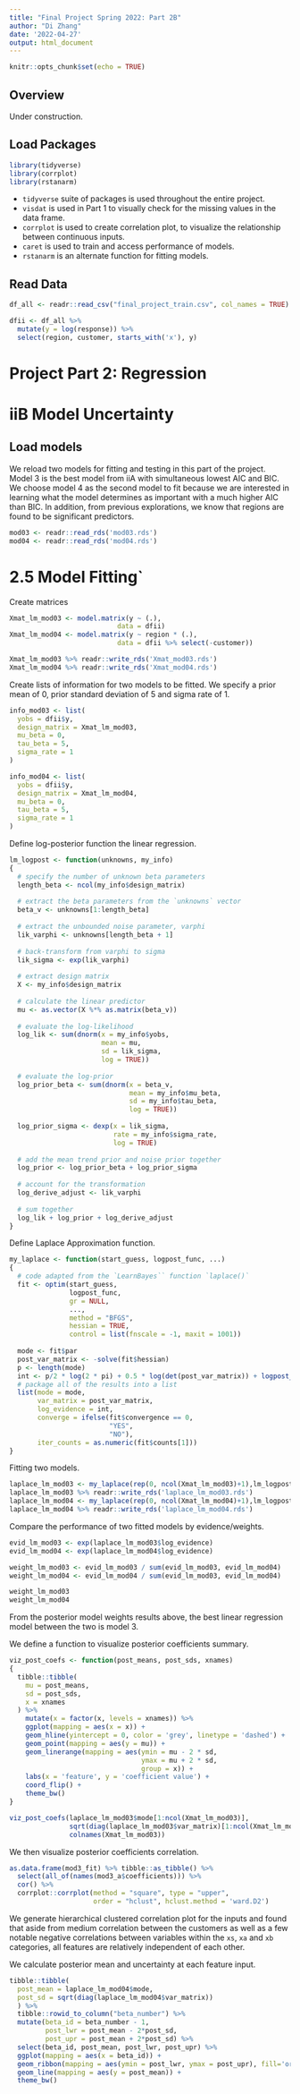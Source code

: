 ```yaml
---
title: "Final Project Spring 2022: Part 2B"
author: "Di Zhang"
date: '2022-04-27'
output: html_document
---
```


```r
knitr::opts_chunk$set(echo = TRUE)
```

## Overview
Under construction.

## Load Packages

```r
library(tidyverse)
library(corrplot)
library(rstanarm)
```

* `tidyverse` suite of packages is used throughout the entire project.  
* `visdat` is used in Part 1 to visually check for the missing values in the data frame. 
* `corrplot` is used to create correlation plot, to visualize the relationship between continuous inputs.  
* `caret` is used to train and access performance of models.
* `rstanarm` is an alternate function for fitting models.

## Read Data

```r
df_all <- readr::read_csv("final_project_train.csv", col_names = TRUE)
```

```r
dfii <- df_all %>% 
  mutate(y = log(response)) %>% 
  select(region, customer, starts_with('x'), y)
```

# Project Part 2: Regression

# iiB Model Uncertainty

## Load models
We reload two models for fitting and testing in this part of the project. Model 3 is the best model from iiA with simultaneous lowest AIC and BIC. We choose model 4 as the second model to fit because we are interested in learning what the model determines as important with a much higher AIC than BIC. In addition, from previous explorations, we know that regions are found to be significant predictors.

```r
mod03 <- readr::read_rds('mod03.rds')
mod04 <- readr::read_rds('mod04.rds')
```

# 2.5 Model Fitting`

Create matrices
```r
Xmat_lm_mod03 <- model.matrix(y ~ (.),
                           data = dfii)
Xmat_lm_mod04 <- model.matrix(y ~ region * (.),
                           data = dfii %>% select(-customer))

Xmat_lm_mod03 %>% readr::write_rds('Xmat_mod03.rds')
Xmat_lm_mod04 %>% readr::write_rds('Xmat_mod04.rds')
```

Create lists of information for two models to be fitted. We specify a prior mean of 0, prior standard deviation of 5 and sigma rate of 1.
```r
info_mod03 <- list(
  yobs = dfii$y,
  design_matrix = Xmat_lm_mod03,
  mu_beta = 0,
  tau_beta = 5,
  sigma_rate = 1
)

info_mod04 <- list(
  yobs = dfii$y,
  design_matrix = Xmat_lm_mod04,
  mu_beta = 0,
  tau_beta = 5,
  sigma_rate = 1
)
```

Define log-posterior function the linear regression.
```r
lm_logpost <- function(unknowns, my_info)
{
  # specify the number of unknown beta parameters
  length_beta <- ncol(my_info$design_matrix)
  
  # extract the beta parameters from the `unknowns` vector
  beta_v <- unknowns[1:length_beta]
  
  # extract the unbounded noise parameter, varphi
  lik_varphi <- unknowns[length_beta + 1]
  
  # back-transform from varphi to sigma
  lik_sigma <- exp(lik_varphi)
  
  # extract design matrix
  X <- my_info$design_matrix
  
  # calculate the linear predictor
  mu <- as.vector(X %*% as.matrix(beta_v))
  
  # evaluate the log-likelihood
  log_lik <- sum(dnorm(x = my_info$yobs,
                       mean = mu,
                       sd = lik_sigma,
                       log = TRUE))
  
  # evaluate the log-prior
  log_prior_beta <- sum(dnorm(x = beta_v,
                              mean = my_info$mu_beta,
                              sd = my_info$tau_beta,
                              log = TRUE)) 
  
  log_prior_sigma <- dexp(x = lik_sigma,
                          rate = my_info$sigma_rate,
                          log = TRUE)
  
  # add the mean trend prior and noise prior together
  log_prior <- log_prior_beta + log_prior_sigma
  
  # account for the transformation
  log_derive_adjust <- lik_varphi
  
  # sum together
  log_lik + log_prior + log_derive_adjust
}
```

Define Laplace Approximation function.
```r
my_laplace <- function(start_guess, logpost_func, ...)
{
  # code adapted from the `LearnBayes`` function `laplace()`
  fit <- optim(start_guess,
               logpost_func,
               gr = NULL,
               ...,
               method = "BFGS",
               hessian = TRUE,
               control = list(fnscale = -1, maxit = 1001))
  
  mode <- fit$par
  post_var_matrix <- -solve(fit$hessian)
  p <- length(mode)
  int <- p/2 * log(2 * pi) + 0.5 * log(det(post_var_matrix)) + logpost_func(mode, ...)
  # package all of the results into a list
  list(mode = mode,
       var_matrix = post_var_matrix,
       log_evidence = int,
       converge = ifelse(fit$convergence == 0,
                         "YES", 
                         "NO"),
       iter_counts = as.numeric(fit$counts[1]))
}
```


Fitting two models.
```r
laplace_lm_mod03 <- my_laplace(rep(0, ncol(Xmat_lm_mod03)+1),lm_logpost, info_mod03)
laplace_lm_mod03 %>% readr::write_rds('laplace_lm_mod03.rds')
laplace_lm_mod04 <- my_laplace(rep(0, ncol(Xmat_lm_mod04)+1),lm_logpost, info_mod04)
laplace_lm_mod04 %>% readr::write_rds('laplace_lm_mod04.rds')
```

Compare the performance of two fitted models by evidence/weights.
```r
evid_lm_mod03 <- exp(laplace_lm_mod03$log_evidence)
evid_lm_mod04 <- exp(laplace_lm_mod04$log_evidence)

weight_lm_mod03 <- evid_lm_mod03 / sum(evid_lm_mod03, evid_lm_mod04)
weight_lm_mod04 <- evid_lm_mod04 / sum(evid_lm_mod03, evid_lm_mod04)

weight_lm_mod03
weight_lm_mod04
```

From the posterior model weights results above, the best linear regression model between the two is model 3.

We define a function to visualize posterior coefficients summary.
```r
viz_post_coefs <- function(post_means, post_sds, xnames)
{
  tibble::tibble(
    mu = post_means,
    sd = post_sds,
    x = xnames
  ) %>% 
    mutate(x = factor(x, levels = xnames)) %>% 
    ggplot(mapping = aes(x = x)) +
    geom_hline(yintercept = 0, color = 'grey', linetype = 'dashed') +
    geom_point(mapping = aes(y = mu)) +
    geom_linerange(mapping = aes(ymin = mu - 2 * sd,
                                 ymax = mu + 2 * sd,
                                 group = x)) +
    labs(x = 'feature', y = 'coefficient value') +
    coord_flip() +
    theme_bw()
}
```

```r
viz_post_coefs(laplace_lm_mod03$mode[1:ncol(Xmat_lm_mod03)],
               sqrt(diag(laplace_lm_mod03$var_matrix)[1:ncol(Xmat_lm_mod03)]),
               colnames(Xmat_lm_mod03))
```

We then visualize posterior coefficients correlation.
```r
as.data.frame(mod3_fit) %>% tibble::as_tibble() %>% 
  select(all_of(names(mod3_a$coefficients))) %>% 
  cor() %>% 
  corrplot::corrplot(method = "square", type = "upper",
                     order = "hclust", hclust.method = 'ward.D2')
```
We generate hierarchical clustered correlation plot for the inputs and found that aside from medium correlation between the customers as well as a few notable negative correlations between variables within the `xs`, `xa` and `xb` categories, all features are relatively independent of each other.

We calculate posterior mean and uncertainty at each feature input.
```r
tibble::tibble(
  post_mean = laplace_lm_mod04$mode,
  post_sd = sqrt(diag(laplace_lm_mod04$var_matrix))
  ) %>%
  tibble::rowid_to_column("beta_number") %>% 
  mutate(beta_id = beta_number - 1,
         post_lwr = post_mean - 2*post_sd,
         post_upr = post_mean + 2*post_sd) %>% 
  select(beta_id, post_mean, post_lwr, post_upr) %>%
  ggplot(mapping = aes(x = beta_id)) +
  geom_ribbon(mapping = aes(ymin = post_lwr, ymax = post_upr), fill='orange') +
  geom_line(mapping = aes(y = post_mean)) +
  theme_bw()
```
